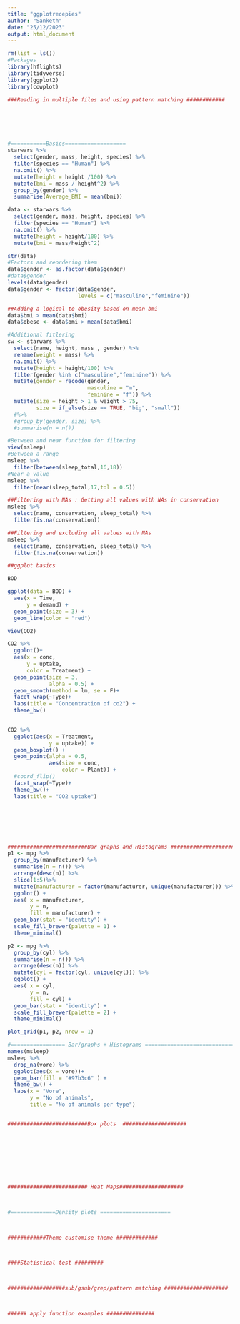```yaml
---
title: "ggplotrecepies"
author: "Sanketh"
date: "25/12/2023"
output: html_document
---
```


```r
rm(list = ls())
#Packages
library(hflights)
library(tidyverse)
library(ggplot2)
library(cowplot)
```

```r
###Reading in multiple files and using pattern matching ############







```


```r
#===========Basics===================
starwars %>%
  select(gender, mass, height, species) %>%
  filter(species == "Human") %>%
  na.omit() %>%
  mutate(height = height /100) %>%
  mutate(bmi = mass / height^2) %>%
  group_by(gender) %>%
  summarise(Average_BMI = mean(bmi))

data <- starwars %>%
  select(gender, mass, height, species) %>%
  filter(species == "Human") %>%
  na.omit() %>%
  mutate(height = height/100) %>%
  mutate(bmi = mass/height^2)

str(data)
#Factors and reordering them 
data$gender <- as.factor(data$gender)
#data$gender
levels(data$gender)
data$gender <- factor(data$gender,
                      levels = c("masculine","feminine"))

##Adding a logical to obesity based on mean bmi
data$bmi > mean(data$bmi)
data$obese <- data$bmi > mean(data$bmi)

#Additional fitlering 
sw <- starwars %>%
  select(name, height, mass , gender) %>%
  rename(weight = mass) %>%
  na.omit() %>%
  mutate(height = height/100) %>%
  filter(gender %in% c("masculine","feminine")) %>%
  mutate(gender = recode(gender,
                         masculine = "m",
                         feminine = "f")) %>%
  mutate(size = height > 1 & weight > 75,
         size = if_else(size == TRUE, "big", "small"))
  #%>%
  #group_by(gender, size) %>%
  #summarise(n = n())

#Between and near function for filtering
view(msleep)
#Between a range 
msleep %>%
  filter(between(sleep_total,16,18)) 
#Near a value 
msleep %>%
  filter(near(sleep_total,17,tol = 0.5))

##Filtering with NAs : Getting all values with NAs in conservation
msleep %>%
  select(name, conservation, sleep_total) %>%
  filter(is.na(conservation))

##Filtering and excluding all values with NAs 
msleep %>%
  select(name, conservation, sleep_total) %>%
  filter(!is.na(conservation))

```


```r
##ggplot basics 

BOD

ggplot(data = BOD) +
  aes(x = Time,
      y = demand) +
  geom_point(size = 3) +
  geom_line(color = "red")

view(CO2)

CO2 %>%
  ggplot()+
  aes(x = conc,
      y = uptake,
      color = Treatment) +
  geom_point(size = 3,
             alpha = 0.5) +
  geom_smooth(method = lm, se = F)+
  facet_wrap(~Type)+
  labs(title = "Concentration of co2") +
  theme_bw()
  

CO2 %>%
  ggplot(aes(x = Treatment, 
             y = uptake)) +
  geom_boxplot() +
  geom_point(alpha = 0.5,
             aes(size = conc,
                 color = Plant)) +
  #coord_flip()
  facet_wrap(~Type)+
  theme_bw()+
  labs(title = "CO2 uptake")






```

```r

```

```r

```

```r
#########################Bar graphs and Histograms ####################
p1 <- mpg %>% 
  group_by(manufacturer) %>%
  summarise(n = n()) %>%
  arrange(desc(n)) %>%
  slice(1:5)%>%
  mutate(manufacturer = factor(manufacturer, unique(manufacturer))) %>%
  ggplot() +
  aes( x = manufacturer,
       y = n,
       fill = manufacturer) +
  geom_bar(stat = "identity") +
  scale_fill_brewer(palette = 1) +
  theme_minimal() 

p2 <- mpg %>% 
  group_by(cyl) %>%
  summarise(n = n()) %>%
  arrange(desc(n)) %>%
  mutate(cyl = factor(cyl, unique(cyl))) %>%
  ggplot() +
  aes( x = cyl,
       y = n,
       fill = cyl) +
  geom_bar(stat = "identity") +
  scale_fill_brewer(palette = 2) +
  theme_minimal() 

plot_grid(p1, p2, nrow = 1)
```


```r
#================= Bar/graphs + Histograms ======================================
names(msleep)
msleep %>%
  drop_na(vore) %>%
  ggplot(aes(x = vore))+
  geom_bar(fill = "#97b3c6" ) +
  theme_bw() +
  labs(x = "Vore",
       y = "No of animals",
       title = "No of animals per type")



```







```r
#########################Box plots  ####################










```



```r
######################### Heat Maps####################




```


```r
#==============Density plots ======================




```


```r
############Theme customise theme #############




```


```r
####Statistical test #########




```



```r
##################sub/gsub/grep/pattern matching ####################




```

```r
###### apply function examples ###############


```





